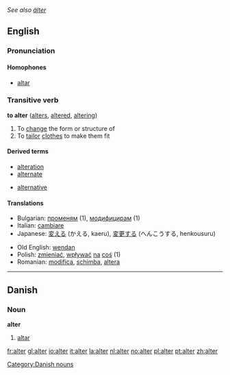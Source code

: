 ''See also [[älter]]''
==English==

===Pronunciation===
====Homophones====
*[[altar]]

===Transitive verb===
'''to alter'''  ([[alters]], [[altered]], [[altering]])
# To [[change]] the form or structure of
# To [[tailor]] [[clothes]] to make them fit

====Derived terms====
{{top}}
*[[alteration]]
*[[alternate]]
{{mid}}
*[[alternative]]
{{bottom}}

====Translations====
{{top}}
*Bulgarian: [[променям]] (1), [[модифицирам]] (1)
*Italian: [[cambiare]]
*Japanese: [[変える]] (かえる, kaeru), [[変更する]] (へんこうする, henkousuru)
{{mid}}
*Old English: [[wendan]]
*Polish: [[zmieniać]], [[wpływać]] [[na]] [[coś]] (1)
*Romanian: [[modifica]], [[schimba]], [[altera]]
{{bottom}}

----

==Danish==

===Noun===
'''alter'''
# [[altar]]

[[Category:Danish nouns]]

[[fr:alter]]
[[gl:alter]]
[[io:alter]]
[[it:alter]]
[[la:alter]]
[[nl:alter]]
[[no:alter]]
[[pl:alter]]
[[pt:alter]]
[[zh:alter]]